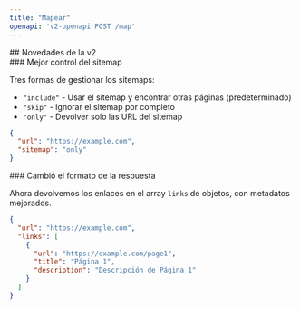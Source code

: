 ```yaml
---
title: "Mapear"
openapi: 'v2-openapi POST /map'
---
```


<div id="whats-new-in-v2">
  ## Novedades de la v2
</div>

<div id="better-sitemap-control">
  ### Mejor control del sitemap
</div>

Tres formas de gestionar los sitemaps:

* `"include"` - Usar el sitemap y encontrar otras páginas (predeterminado)
* `"skip"` - Ignorar el sitemap por completo
* `"only"` - Devolver solo las URL del sitemap

```json
{
  "url": "https://example.com",
  "sitemap": "only"
}
```


<div id="response-format-changed">
  ### Cambió el formato de la respuesta
</div>

Ahora devolvemos los enlaces en el array `links` de objetos, con metadatos mejorados.

```json
{
  "url": "https://example.com",
  "links": [
    {
      "url": "https://example.com/page1",
      "title": "Página 1",
      "description": "Descripción de Página 1"
    }
  ]
}
```
